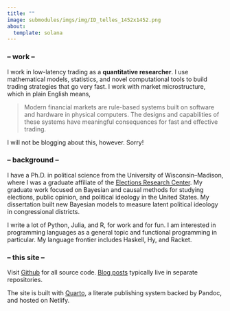 ```yaml
---
title: ""
image: submodules/imgs/img/ID_telles_1452x1452.png
about:
  template: solana
---
```


### -- work --

I work in low-latency trading as a **quantitative researcher**.
I use mathematical models, statistics, and novel computational tools to build trading strategies that go very fast.
I work with market microstructure, which in plain English means, 

> Modern financial markets are rule-based systems built on software and hardware in physical computers.
> The designs and capabilities of these systems have meaningful consequences for fast and effective trading.

I will not be blogging about this, however.
Sorry!

### -- background --

I have a Ph.D. in political science from the University of Wisconsin–Madison,
where I was a graduate affiliate of the [Elections Research Center](https://elections.wisc.edu).
My graduate work focused on Bayesian and causal methods for studying elections, public opinion, and political ideology in the United States.
My dissertation built new Bayesian models to measure latent political ideology in congressional districts.

I write a lot of Python, Julia, and R, for work and for fun.
I am interested in programming languages as a general topic and functional programming in particular.
My language frontier includes Haskell, Hy, and Racket.


### -- this site --

Visit [Github](https://github.com/mikedecr/quarto-site) for all source code.
[Blog posts](https://github.com/mikedecr/quarto-site/tree/main/blog) typically live in separate repositories.

The site is built with [Quarto](https://github.com/mikedecr/quarto-site), a literate publishing system backed by Pandoc, and hosted on Netlify.

